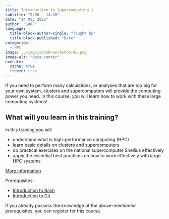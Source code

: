 ```yaml
---
title: Introduction to Supercomputing 1
subtitle: "9:00 - 14:30"
date: "14 May 2025"
author: "SURF"
language: 
  title-block-author-single: "Taught by"
  title-block-published: "Date"
categories:
  - HPC
image: ../img/icons8-workshop-96.png
image-alt: "data center"
execute: 
  cache: true
  freeze: true
---
```


If you need to perform many calculations, or analyses that are too big for your own system, clusters and supercomputers will provide the computing power you need. In this course, you will learn how to work with these large computing systems!

## What will you learn in this training?

In this training you will

  - understand what is high-performance computing (HPC)
  - learn basic details on clusters and supercomputers
  - do practical exercises on the national supercomputer Snellius effectively
  - apply the essential best practices on how to work effectively with large HPC systems

[More information](https://eurocc-netherlands.nl/portfolio/introduction-to-supercomputing-part-1/)

Prerequisites: 

- [Introduction to Bash](./day-1.qmd)
- [Introduction to Git](./day-2.qmd)

If you already possess the knowledge of the above-mentioned prerequisites, you can register for this course.

